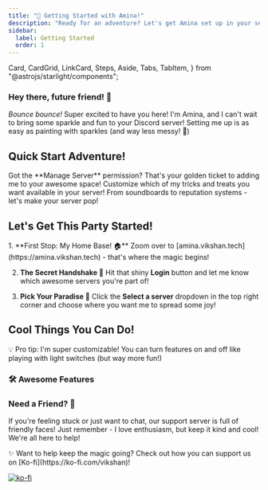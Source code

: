 ```yaml
---
title: "🌟 Getting Started with Amina!"
description: "Ready for an adventure? Let's get Amina set up in your server and unleash the fun! ✨"
sidebar:
  label: Getting Started
  order: 1
---
```


  Card,
  CardGrid,
  LinkCard,
  Steps,
  Aside,
  Tabs,
  TabItem,
} from "@astrojs/starlight/components";

### Hey there, future friend! 🚀

*Bounce bounce!* Super excited to have you here! I'm Amina, and I can't wait to bring some sparkle and fun to your Discord server! Setting me up is as easy as painting with sparkles (and way less messy! 🎨)

## Quick Start Adventure! 

<CardGrid>
  <Card title="🎮 Server Management" icon="seti:config">
    Got the **Manage Server** permission? That's your golden ticket to adding me to your awesome space!
    <LinkCard title="Let's Go!" href="../../commands/admin/automod" />
  </Card>
  <Card title="🎯 Command Central" icon="seti:pipeline">
    Customize which of my tricks and treats you want available in your server!
    <LinkCard title="Explore Commands" href="../../commands/commands" />
  </Card>
  <Card title="🎨 Fun & Games" icon="seti:crystal">
    From soundboards to reputation systems - let's make your server pop!
    <LinkCard title="Discover Features" href="../../commands/fun/fun#-fun--games" />
  </Card>
</CardGrid>

## Let's Get This Party Started! 

<Steps>
1. **First Stop: My Home Base! 🏠**
   Zoom over to [amina.vikshan.tech](https://amina.vikshan.tech) - that's where the magic begins!

2. **The Secret Handshake 🤝**
   Hit that shiny **Login** button and let me know which awesome servers you're part of!

3. **Pick Your Paradise 🌈**
   Click the **Select a server** dropdown in the top right corner and choose where you want me to spread some joy!
</Steps>

## Cool Things You Can Do! 

<Aside type="tip">
  💡 Pro tip: I'm super customizable! You can turn features on and off like playing with light switches (but way more fun!)
</Aside>

### 🛠️ Awesome Features

<LinkCard
  title="🚨 Moderation Tools"
  description="Keep the peace with warning systems, mod logs, and more! I've got your back!"
  href="../../commands/admin/moderation"
/>

<LinkCard
  title="🤖 Auto-Mod Magic"
  description="Let me handle the tricky stuff - spam, bad words, invite links - I'm like your server's guardian angel!"
  href="../../commands/admin/automod"
/>

<LinkCard
  title="🎭 Role Management"
  description="Auto-roles, self-assign roles, reaction roles - we've got all the role-y things!"
  href="../../commands/admin/server/#5-role-management"
/>

### Need a Friend? 🤗

If you're feeling stuck or just want to chat, our support server is full of friendly faces! Just remember - I love enthusiasm, but keep it kind and cool! We're all here to help! 

<Aside type="note">
  ✨ Want to help keep the magic going? Check out how you can support us on [Ko-fi](https://ko-fi.com/vikshan)!
</Aside>

[![ko-fi](https://ko-fi.com/img/githubbutton_sm.svg)](https://ko-fi.com/vikshan)